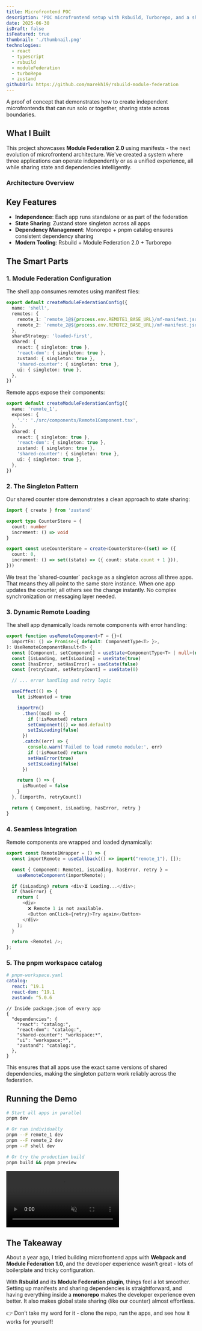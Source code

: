 ```yaml
---
title: Microfrontend POC
description: 'POC microfrontend setup with Rsbuild, Turborepo, and a shared Zustand store across apps.'
date: 2025-06-30
isDraft: false
isFeatured: true
thumbnail: './thumbnail.png'
technologies:
  - react
  - typescript
  - rsbuild
  - moduleFederation
  - turboRepo
  - zustand
githubUrl: https://github.com/marekh19/rsbuild-module-federation
---
```



A proof of concept that demonstrates how to create independent microfrontends that can
run solo or together, sharing state across boundaries.

## What I Built

This project showcases **Module Federation 2.0** using manifests - the next evolution of microfrontend architecture. We've created a system where three applications can operate independently or as a unified experience, all while sharing state and dependencies intelligently.

### Architecture Overview

<Diagram className="mx-auto size-full max-w-lg" />

## Key Features

- **Independence**: Each app runs standalone or as part of the federation
- **State Sharing**: Zustand store singleton across all apps
- **Dependency Management**: Monorepo + pnpm catalog ensures consistent dependency sharing
- **Modern Tooling**: Rsbuild + Module Federation 2.0 + Turborepo

## The Smart Parts

### 1. Module Federation Configuration

The shell app consumes remotes using manifest files:

```typescript
export default createModuleFederationConfig({
  name: 'shell',
  remotes: {
    remote_1: `remote_1@${process.env.REMOTE1_BASE_URL}/mf-manifest.json`,
    remote_2: `remote_2@${process.env.REMOTE2_BASE_URL}/mf-manifest.json`,
  },
  shareStrategy: 'loaded-first',
  shared: {
    react: { singleton: true },
    'react-dom': { singleton: true },
    zustand: { singleton: true },
    'shared-counter': { singleton: true },
    ui: { singleton: true },
  },
})
```

Remote apps expose their components:

```typescript
export default createModuleFederationConfig({
  name: 'remote_1',
  exposes: {
    '.': './src/components/Remote1Component.tsx',
  },
  shared: {
    react: { singleton: true },
    'react-dom': { singleton: true },
    zustand: { singleton: true },
    'shared-counter': { singleton: true },
    ui: { singleton: true },
  },
})
```

### 2. The Singleton Pattern

Our shared counter store demonstrates a clean approach to state sharing:

```typescript
import { create } from 'zustand'

export type CounterStore = {
  count: number
  increment: () => void
}

export const useCounterStore = create<CounterStore>((set) => ({
  count: 0,
  increment: () => set((state) => ({ count: state.count + 1 })),
}))
```

<Alert intent="tip" title="Why this works well" className="mt-8">
  We treat the `shared-counter` package as a singleton across all three apps. That means
  they all point to the same store instance. When one app updates the counter, all others
  see the change instantly. No complex synchronization or messaging layer needed.
</Alert>

### 3. Dynamic Remote Loading

The shell app dynamically loads remote components with error handling:

```typescript
export function useRemoteComponent<T = {}>(
  importFn: () => Promise<{ default: ComponentType<T> }>,
): UseRemoteComponentResult<T> {
  const [Component, setComponent] = useState<ComponentType<T> | null>(null)
  const [isLoading, setIsLoading] = useState(true)
  const [hasError, setHasError] = useState(false)
  const [retryCount, setRetryCount] = useState(0)

  // ... error handling and retry logic

  useEffect(() => {
    let isMounted = true

    importFn()
      .then((mod) => {
        if (!isMounted) return
        setComponent(() => mod.default)
        setIsLoading(false)
      })
      .catch((err) => {
        console.warn('Failed to load remote module:', err)
        if (!isMounted) return
        setHasError(true)
        setIsLoading(false)
      })

    return () => {
      isMounted = false
    }
  }, [importFn, retryCount])

  return { Component, isLoading, hasError, retry }
}
```

### 4. Seamless Integration

Remote components are wrapped and loaded dynamically:

```typescript
export const Remote1Wrapper = () => {
  const importRemote = useCallback(() => import("remote_1"), []);

  const { Component: Remote1, isLoading, hasError, retry } =
    useRemoteComponent(importRemote);

  if (isLoading) return <div>⏳ Loading...</div>;
  if (hasError) {
    return (
      <div>
        ❌ Remote 1 is not available.
        <Button onClick={retry}>Try again</Button>
      </div>
    );
  }

  return <Remote1 />;
};
```

### 5. The pnpm workspace catalog

```yaml
# pnpm-workspace.yaml
catalog:
  react: ^19.1
  react-dom: ^19.1
  zustand: ^5.0.6
```

```jsonc
// Inside package.json of every app
{
  "dependencies": {
    "react": "catalog:",
    "react-dom": "catalog:",
    "shared-counter": "workspace:*",
    "ui": "workspace:*",
    "zustand": "catalog:",
  },
}
```

This ensures that all apps use the exact same versions of shared dependencies, making the singleton pattern work reliably across the federation.

## Running the Demo

```bash
# Start all apps in parallel
pnpm dev

# Or run individually
pnpm --F remote_1 dev
pnpm --F remote_2 dev
pnpm --F shell dev

# Or try the production build
pnpm build && pnpm preview
```

<video
  src="/videos/rsbuild-mfe.webm"
  className="h-auto w-full rounded-md"
  autoPlay
  loop
  muted
  playsInline
/>

## The Takeaway

About a year ago, I tried building microfrontend apps with **Webpack and Module Federation 1.0**, and the developer experience wasn’t great - lots of boilerplate and tricky configuration.

With **Rsbuild** and its **Module Federation plugin**, things feel a lot smoother. Setting up manifests and sharing dependencies is straightforward, and having everything inside a **monorepo** makes the developer experience even better. It also makes global state sharing (like our counter) almost effortless.

👉 Don’t take my word for it - clone the repo, run the apps, and see how it works for yourself!
